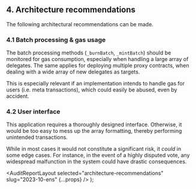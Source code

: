 
## 4. Architecture recommendations

The following architectural recommendations can be made.

### **4.1 Batch processing & gas usage**

The batch processing methods (`_burnBatch`, `_mintBatch`) should be monitored for gas consumption, especially when handling a large array of delegates. The same applies for deploying multiple proxy contracts, when dealing with a wide array of new delegates as targets.

This is especially relevant if an implementation intends to handle gas for users (i.e. meta transactions), which could easily be abused, even by accident.

### **4.2 User interface**

This application requires a thoroughly designed interface. Otherwise, it would be too easy to mess up the array formatting, thereby performing unintended transactions.

While in most cases it would not constitute a significant risk, it _could_ in some edge cases. For instance, in the event of a highly disputed vote, any widespread malfunction in the system could have drastic consequences.

  <AuditReportLayout selected="architecture-recommendations" slug="2023-10-ens" {...props} />
);

